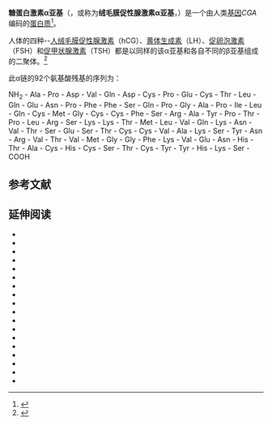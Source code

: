 {{PBB|geneid=1081}}

'''糖蛋白激素α亚基'''（{{lang-en|Alpha subunit of glycoprotein hormones}}，或称为'''绒毛膜促性腺激素α亚基'''，{{lang|en|Glycoprotein hormones alpha chain}}）是一个由人类[[基因|基因]]''CGA'' 编码的[[蛋白质|蛋白质]]<ref name="pmid6286817">{{cite journal | author = Fiddes JC, Goodman HM | title = The gene encoding the common alpha subunit of the four human glycoprotein hormones | journal = J Mol Appl Genet | volume = 1 | issue = 1 | pages = 3–18 |date=Oct 1982 | pmid = 6286817 | pmc =  | doi =  }}</ref>。

人体的四种{{le|糖蛋白激素|glycoprotein hormones}}--[[人绒毛膜促性腺激素|人绒毛膜促性腺激素]]（hCG）、[[黄体生成素|黄体生成素]]（LH）、[[促卵泡激素|促卵泡激素]]（FSH）和[[促甲状腺激素|促甲状腺激素]]（TSH）都是以同样的该α亚基和各自不同的β亚基组成的二聚体。<ref>{{cite web| title = Entrez Gene: CGA glycoprotein hormones, alpha polypeptide| url = http://www.ncbi.nlm.nih.gov/sites/entrez?Db=gene&Cmd=ShowDetailView&TermToSearch=1081| accessdate = | archive-date = 2010-12-05| archive-url = https://web.archive.org/web/20101205081110/http://www.ncbi.nlm.nih.gov/sites/entrez?db=gene| dead-url = no}}</ref>

此α链的92个氨基酸残基的序列为：

NH<sub>2</sub> - Ala - Pro - Asp - Val - Gln - Asp - Cys - Pro - Glu - Cys - Thr - Leu - Gln - Glu - Asn - Pro - Phe - Phe - Ser - Gln - Pro - Gly - Ala - Pro - Ile - Leu - Gln - Cys - Met - Gly - Cys - Cys - Phe - Ser - Arg - Ala - Tyr - Pro - Thr - Pro - Leu - Arg - Ser - Lys - Lys - Thr - Met - Leu - Val - Gln - Lys - Asn - Val - Thr - Ser - Glu - Ser - Thr - Cys - Cys - Val - Ala - Lys - Ser - Tyr - Asn - Arg - Val - Thr - Val - Met - Gly - Gly - Phe - Lys - Val - Glu - Asn - His - Thr - Ala - Cys - His - Cys - Ser - Thr - Cys - Tyr - Tyr - His - Lys - Ser - COOH

==参考文献==
{{reflist}}

==延伸阅读==
{{refbegin | 2}}
*{{cite journal  | author=Roger M, Lahlou N, Couzinet B, ''et al.'' |title=[Free alpha-subunit glycoprotein hormones: physiological and pathological data] |journal=J. Steroid Biochem. |volume=33 |issue= 4B |pages= 763–9 |year= 1990 |pmid= 2481154 |doi=10.1016/0022-4731(89)90489-5  }}
*{{cite journal  | author=Pierce JG |title=Eli Lilly lecture. The subunits of pituitary thyrotropin--their relationship to other glycoprotein hormones. |journal=Endocrinology |volume=89 |issue= 6 |pages= 1331–44 |year= 1972 |pmid= 5002675 |doi=10.1210/endo-89-6-1331  }}
*{{cite journal  | author=Kourides IA, Gurr JA, Wolf O |title=The regulation and organization of thyroid stimulating hormone genes. |journal=Recent Prog. Horm. Res. |volume=40 |issue=  |pages= 79–120 |year= 1984 |pmid= 6207569 |doi=  }}
*{{cite journal  | author=Miyoshi I, Kasai N, Hayashizaki Y |title=[Structure and regulation of human thyroid-stimulating hormone (TSH) gene] |journal=Nippon Rinsho |volume=52 |issue= 4 |pages= 940–7 |year= 1994 |pmid= 8196184 |doi=  }}
*{{cite journal  | author=Barrios-De-Tomasi J, Timossi C, Merchant H, ''et al.'' |title=Assessment of the in vitro and in vivo biological activities of the human follicle-stimulating isohormones. |journal=Mol. Cell. Endocrinol. |volume=186 |issue= 2 |pages= 189–98 |year= 2002 |pmid= 11900895 |doi=10.1016/S0303-7207(01)00657-8  }}
*{{cite journal  | author=Moyle WR, Bahl OP, März L |title=Role of carbohydrate of human chorionic gonadotropin in the mechanism of hormone action. |journal=J. Biol. Chem. |volume=250 |issue= 23 |pages= 9163–9 |year= 1976 |pmid= 172504 |doi=  }}
*{{cite journal  | author=Fiddes JC, Goodman HM |title=Isolation, cloning and sequence analysis of the cDNA for the alpha-subunit of human chorionic gonadotropin. |journal=Nature |volume=281 |issue= 5730 |pages= 351–6 |year= 1979 |pmid= 481597 |doi=10.1038/281351a0  }}
*{{cite journal  | author=Sairam MR, Li CH |title=Human pituitary thyrotropin. The primary structure of the alpha and beta subunits. |journal=Can. J. Biochem. |volume=55 |issue= 7 |pages= 755–60 |year= 1977 |pmid= 890569 |doi=10.1139/o77-108  }}
*{{cite journal  | author=Morgan FJ, Birken S, Canfield RE |title=The amino acid sequence of human chorionic gonadotropin. The alpha subunit and beta subunit. |journal=J. Biol. Chem. |volume=250 |issue= 13 |pages= 5247–58 |year= 1975 |pmid= 1150658 |doi=  }}
*{{cite journal  | author=Rathnam P, Saxena BB |title=Primary amino acid sequence of follicle-stimulating hormone from human pituitary glands. I. alpha subunit. |journal=J. Biol. Chem. |volume=250 |issue= 17 |pages= 6735–46 |year= 1975 |pmid= 1158880 |doi=  }}
*{{cite journal  | author=Weisshaar G, Hiyama J, Renwick AG, Nimtz M |title=NMR investigations of the N-linked oligosaccharides at individual glycosylation sites of human lutropin. |journal=Eur. J. Biochem. |volume=195 |issue= 1 |pages= 257–68 |year= 1991 |pmid= 1991473 |doi=10.1111/j.1432-1033.1991.tb15702.x  }}
*{{cite journal  | author=Sakakibara R, Yokoo Y, Yoshikoshi K, ''et al.'' |title=Subcellular localization of intracellular forms of human chorionic gonadotropin in first trimester placenta. |journal=J. Biochem. |volume=102 |issue= 5 |pages= 993–1001 |year= 1988 |pmid= 2449427 |doi=  }}
*{{cite journal  | author=Matzuk MM, Keene JL, Boime I |title=Site specificity of the chorionic gonadotropin N-linked oligosaccharides in signal transduction. |journal=J. Biol. Chem. |volume=264 |issue= 5 |pages= 2409–14 |year= 1989 |pmid= 2536708 |doi=  }}
*{{cite journal  | author=Lustbader JW, Birken S, Pileggi NF, ''et al.'' |title=Crystallization and characterization of human chorionic gonadotropin in chemically deglycosylated and enzymatically desialylated states. |journal=Biochemistry |volume=28 |issue= 24 |pages= 9239–43 |year= 1990 |pmid= 2611225 |doi=10.1021/bi00450a001  }}
*{{cite journal  | author=Harris DC, Machin KJ, Evin GM, ''et al.'' |title=Preliminary X-ray diffraction analysis of human chorionic gonadotropin. |journal=J. Biol. Chem. |volume=264 |issue= 12 |pages= 6705–6 |year= 1989 |pmid= 2708337 |doi=  }}
*{{cite journal  | author=Hayashizaki Y, Miyai K, Kato K, Matsubara K |title=Molecular cloning of the human thyrotropin-beta subunit gene. |journal=FEBS Lett. |volume=188 |issue= 2 |pages= 394–400 |year= 1985 |pmid= 3839756 |doi=10.1016/0014-5793(85)80409-9  }}
*{{cite journal  | author=Bellisario R, Carlsen RB, Bahl OP |title=Human chorionic gonadotropin. Linear amino acid sequence of the alpha subunit. |journal=J. Biol. Chem. |volume=248 |issue= 19 |pages= 6796–809 |year= 1973 |pmid= 4745444 |doi=  }}
*{{cite journal  | author=Shome B, Parlow AF |title=Human follicle stimulating hormone (hFSH): first proposal for the amino acid sequence of the alpha-subunit (hFSHa) and first demonstration of its identity with the alpha-subunit of human luteinizing hormone (hLHa). | url=https://archive.org/details/sim_journal-of-clinical-endocrinology-and-metabolism_1974-07_39_1/page/199 |journal=J. Clin. Endocrinol. Metab. |volume=39 |issue= 1 |pages= 199–202 |year= 1974 |pmid= 4835135 |doi=10.1210/jcem-39-1-199  }}
{{refend}}

{{NLM content}}
{{PDB Gallery|geneid=1081}}
{{激素}}